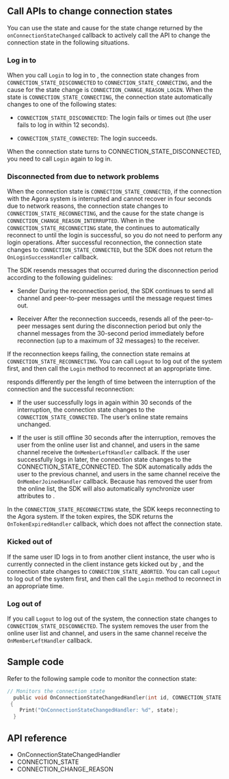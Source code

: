 <PlatformWrapper platform="unity">
        
## Call APIs to change connection states

You can use the state and cause for the state change returned by the `onConnectionStateChanged` callback to actively call the API to change the connection state in the following situations.

### Log in to <Vg k="SIG" />

When you call `Login` to log in to <Vg k="SIG" />, the connection state changes from `CONNECTION_STATE_DISCONNECTED` to `CONNECTION_STATE_CONNECTING`, and the cause for the state change is `CONNECTION_CHANGE_REASON_LOGIN`. When the state is `CONNECTION_STATE_CONNECTING`, the connection state automatically changes to one of the following states:

-   `CONNECTION_STATE_DISCONNECTED`: The login fails or times out (the user fails to log in within 12 seconds).

-   `CONNECTION_STATE_CONNECTED`: The login succeeds.

When the connection state turns to CONNECTION_STATE_DISCONNECTED, you need to call `Login` again to log in.

### Disconnected from <Vg k="SIG" /> due to network problems

When the connection state is `CONNECTION_STATE_CONNECTED`, if the connection with the Agora <Vg k="MESS" /> system is interrupted and cannot recover in four seconds due to network reasons, the connection state changes to `CONNECTION_STATE_RECONNECTING`, and the cause for the state change is `CONNECTION_CHANGE_REASON_INTERRUPTED`. When in the `CONNECTION_STATE_RECONNECTING` state, the <Vg k="MESS_SDK" /> continues to automatically reconnect to <Vg k="SIG" /> until the login is successful, so you do not need to perform any login operations. After successful reconnection, the connection state changes to `CONNECTION_STATE_CONNECTED`, but the SDK does not return the `OnLoginSuccessHandler` callback.

The SDK resends messages that occurred during the disconnection period according to the following guidelines:

-   Sender
    During the reconnection period, the SDK continues to send all channel and peer-to-peer messages until the message request times out.

-   Receiver
    After the reconnection succeeds, <Vg k="SIG" /> resends all of the peer-to-peer messages sent during the disconnection period but only the channel messages from the 30-second period immediately before reconnection (up to a maximum of 32 messages) to the receiver.

If the reconnection keeps failing, the connection state remains at `CONNECTION_STATE_RECONNECTING`. You can call `Logout` to log out of the system first, and then call the `Login` method to reconnect at an appropriate time.

<Vg k="SIG" /> responds differently per the length of time between the interruption of the connection and the successful reconnection:

-   If the user successfully logs in again within 30 seconds of the interruption, the connection state changes to the `CONNECTION_STATE_CONNECTED`. The user’s online state remains unchanged.

-   If the user is still offline 30 seconds after the interruption, <Vg k="SIG" /> removes the user from the online user list and channel, and users in the same channel receive the `OnMemberLeftHandler` callback. If the user successfully logs in later, the connection state changes to the CONNECTION_STATE_CONNECTED. The SDK automatically adds the user to the previous channel, and users in the same channel receive the `OnMemberJoinedHandler` callback. Because <Vg k="SIG" /> has removed the user from the online list, the SDK will also automatically synchronize user attributes to <Vg k="SIG" />.

In the `CONNECTION_STATE_RECONNECTING` state, the SDK keeps reconnecting to the Agora <Vg k="MESS" /> system. If the token expires, the SDK returns the `OnTokenExpiredHandler` callback, which does not affect the connection state.

### Kicked out of <Vg k="SIG" />

If the same user ID logs in to <Vg k="SIG" /> from another client instance, the user who is currently connected in the client instance gets kicked out by <Vg k="SIG" />, and the connection state changes to `CONNECTION_STATE_ABORTED`. You can call `Logout` to log out of the system first, and then call the `Login` method to reconnect in an appropriate time.

### Log out of <Vg k="SIG" />

If you call `Logout` to log out of the <Vg k="MESS" /> system, the connection state changes to `CONNECTION_STATE_DISCONNECTED`. The <Vg k="MESS" /> system removes the user from the online user list and channel, and users in the same channel receive the `OnMemberLeftHandler` callback.

## Sample code

Refer to the following sample code to monitor the connection state:

```c
// Monitors the connection state
  public void OnConnectionStateChangedHandler(int id, CONNECTION_STATE state, CONNECTION_CHANGE_REASON reason)
 {
    Print("OnConnectionStateChangedHandler: %d", state);
  }
```

## API reference

-  <Link to="{{Global.SIG_SDK_API_CSHARP}}/classagora__rtm_1_1_rtm_client_event_handler.html#a877a8913374f59be650e7cc24979d4ca">OnConnectionStateChangedHandler</Link>

-  <Link to="{{Global.SIG_SDK_API_CSHARP}}/namespaceagora__rtm.html#ae6cb1f734c02f2fcc0c73e905975047c">CONNECTION_STATE</Link>

-  <Link to="{{Global.SIG_SDK_API_CSHARP}}/namespaceagora__rtm.html#a6d63c83059ab9c0f7181fdc514bbfa27">CONNECTION_CHANGE_REASON</Link>

</PlatformWrapper>
